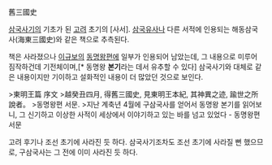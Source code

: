 舊三國史

[[삼국사기]]의 기초가 된 [[고려]] 초기의 [사서]. [[삼국유사]]나 다른 서적에 인용되는 해동삼국사(海東三國史)와 같은 책으로 추측된다.

책은 사라졌으나 [[이규보]]의 [[동명왕편]]에 일부가 인용되어 남았는데, 그 내용으로 미루어 짐작하건데 기전체이며,[* 동명왕 '''본기'''라는 데서 유추할 수 있다] 삼국사기와 대체로 같은 내용이지만 기이하고 설화적인 내용이 더 많았던 것으로 보인다.

>東明王篇 序文
>越癸丑四月, 得舊三國史, 見東明王本紀, 其神異之迹, 踰世之所說者。
>동명왕편 서문.
>지난 계축년 4월에 구삼국사를 얻어서 동명왕 본기를 읽어보니, 그 신기하고 이상한 사적이 세상에서 이야기하고 있는 바를 넘고 있었다 - 동명왕편 서문

고려 후기나 조선 초기에 사라진 듯 하다. 삼국사기조차도 조선 초기에 사라질 뻔 했으므로, 구삼국사는 그 전에 이미 사라진 듯 하다.
